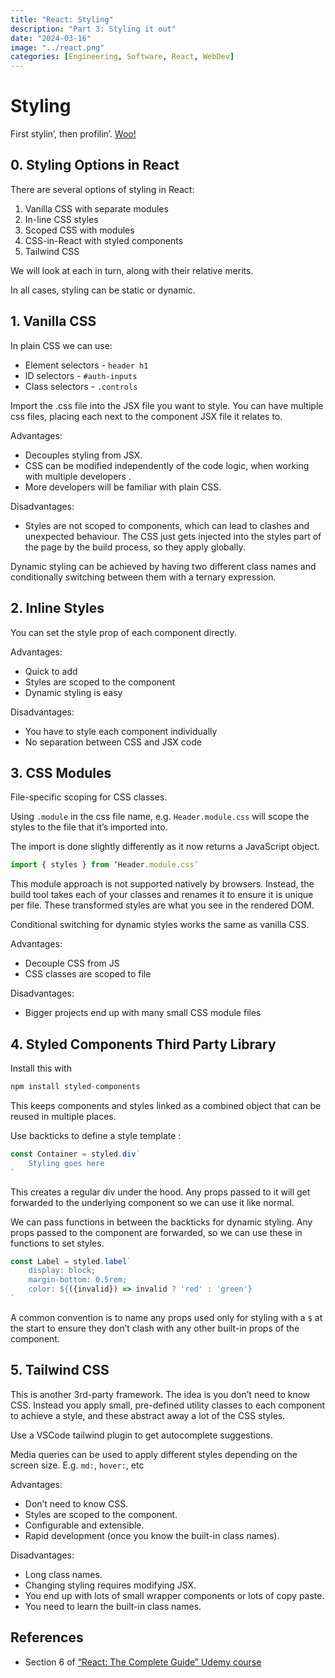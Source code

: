 ```yaml
---
title: "React: Styling"
description: "Part 3: Styling it out"
date: "2024-03-16"
image: "../react.png"
categories: [Engineering, Software, React, WebDev]
---
```


# Styling
First stylin', then profilin'. [Woo!](https://www.youtube.com/watch?v=guEU5GSxvl0)


## 0. Styling Options in React

There are several options of styling in React:

1. Vanilla CSS with separate modules 
2. In-line CSS styles
3. Scoped CSS with modules
4. CSS-in-React with styled components 
5. Tailwind CSS

We will look at each in turn, along with their relative merits.

In all cases, styling can be static or dynamic. 


## 1. Vanilla CSS

In plain CSS we can use:

- Element selectors - `header h1`
- ID selectors - `#auth-inputs`
- Class selectors - `.controls`

Import the .css file into the JSX file you want to style. You can have multiple css files, placing each next to the component JSX file it relates to. 

Advantages:

- Decouples styling from JSX.
- CSS can be modified independently of the code logic, when working with multiple developers .
- More developers will be familiar with plain CSS.

Disadvantages:

- Styles are not scoped to components, which can lead to clashes and unexpected behaviour. The CSS just gets injected into the styles part of the page by the build process, so they apply globally. 

Dynamic styling can be achieved by having two different class names and conditionally switching between them with a ternary expression. 

## 2. Inline Styles
You can set the style prop of each component directly.

Advantages:

- Quick to add
- Styles are scoped to the component 
- Dynamic styling is easy

Disadvantages:

- You have to style each component individually 
- No separation between CSS and JSX code


## 3. CSS Modules
File-specific scoping for CSS classes. 

Using `.module` in the css file name, e.g. `Header.module.css` will scope the styles to the file that it’s imported into. 

The import is done slightly differently as it now returns a JavaScript object. 

```javascript
import { styles } from ‘Header.module.css’
```

This module approach is not supported natively by browsers. Instead, the build tool takes each of your classes and renames it to ensure it is unique per file. These transformed styles are what you see in the rendered DOM. 

Conditional switching for dynamic styles works the same as vanilla CSS. 

Advantages:

- Decouple CSS from JS
- CSS classes are scoped to file

Disadvantages:

- Bigger projects end up with many small CSS module files 


## 4. Styled Components Third Party Library
Install this with
```javascript
npm install styled-components
```

This keeps components and styles linked as a combined object that can be reused in multiple places. 

Use backticks to define a style template :

```javascript
const Container = styled.div`
    Styling goes here
`
```

This creates a regular div under the hood. Any props passed to it will get forwarded to the underlying component so we can use it like normal. 

We can pass functions in between the backticks for dynamic styling. Any props passed to the component are forwarded, so we can use these in functions to set styles. 

```javascript
const Label = styled.label`
    display: block;
    margin-bottom: 0.5rem;
    color: ${({invalid}) => invalid ? 'red' : 'green'}
`
```
A common convention is to name any props used only for styling with a `$` at the start to ensure they don’t clash with any other built-in props of the component. 


## 5. Tailwind CSS
This is another 3rd-party framework. The idea is you don’t need to know CSS. Instead you apply small, pre-defined utility classes to each component to achieve a style, and these abstract away a lot of the CSS styles. 

Use a VSCode tailwind plugin to get autocomplete suggestions.

Media queries can be used to apply different styles depending on the screen size. 
E.g. `md:`, `hover:`, etc


Advantages:

- Don’t need to know CSS.
- Styles are scoped to the component.
- Configurable and extensible.
- Rapid development (once you know the built-in class names).

Disadvantages:

- Long class names.
- Changing styling requires modifying JSX.
- You end up with lots of small wrapper components or lots of copy paste.
- You need to learn the built-in class names.


## References

- Section 6 of  ["React: The Complete Guide" Udemy course](https://www.udemy.com/share/101Wby3@bwKzzF5Lsdyap2056rQpfSQPMwoPeWakiLbWURQe1VXLfFumI76lGqitdKHEWO3C/)
